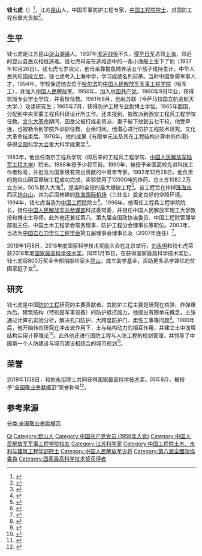 {{Infobox person
| 姓名     = 钱七虎
| 图像     = 
| 图像说明 = 
| 出生日期 = {{bda|1937|10|26}}
| 出生地   = [[江苏|江苏]][[昆山市|昆山]]
| 死亡日期 = <!-- {{Death date and age|YYYY|MM|DD|YYYY|MM|DD}}（死亡在前，出生在后） -->
| 死亡地   = 
| 国籍       = {{PRC}}
| 籍贯       = [[江苏|江苏]][[昆山市|昆山]]
| 别名     = 
| 知名于   = 
| 职业     = 军事防护工程专家
| 母校 = [[中国人民解放军军事工程学院|中国人民解放军军事工程学院]]
|party={{cpc}}
}}
'''钱七虎'''（{{bd|1937年|10月26日||catIdx=}}）<ref>{{Cite web|url=http://ysg.ckcest.cn/cae/ysgDetailsAction.do?method=baseInfo&acInfoId=363|title=土木、水利与建筑工程学部 ·  钱七虎|accessdate=2018-08|author=|date=|publisher=|archive-url=https://web.archive.org/web/20180818052547/http://ysg.ckcest.cn/cae/ysgDetailsAction.do?method=baseInfo&acInfoId=363|archive-date=2018-08-18|dead-url=yes}}</ref>，江苏[[昆山市|昆山]]人，中国军事防护工程专家，[[中国工程院院士|中国工程院院士]]，对国防工程有重大贡献<ref>{{Cite book|title=核化生防护大辞典|last=吴卓明等总编|first=|publisher=上海：上海辞书出版社|year=2000.07|isbn=7-5326-0570-1|location=|pages=983}}</ref>。

== 生平 ==
钱七虎是江苏昆山[[淀山湖镇|淀山湖镇]]人。1937年[[淞沪战役|淞沪战役]]不久，[[侵华日军|侵华日军]]占领[[上海|上海]]，邻近的昆山县民众相继逃难。钱七虎母亲在逃难途中的一条小渔船上生下了他（1937年10月26日）。钱七虎七岁丧父，他母亲靠摆鱼摊养活五个孩子维持生计。中华人民共和国成立后，钱七虎考入上海中学，学习成绩名列前茅。当时中国急需军事人才，1954年，学校保送他去位于[[哈尔滨|哈尔滨]]的[[中国人民解放军军事工程学院|中国人民解放军军事工程学院]]（哈军工），并加入[[中国人民解放军|中国人民解放军]]。1956年，加入[[中国共产党|中国共产党]]。1960年9月毕业，获得筑城专业学士学位，并留校任教。1961年8月，他赴苏联{{le|萨马拉国立航空航天大学|Samara State Aerospace University (National Research University)|古比切夫军事工程学院}}（今萨马拉国立航空航天大学，{{lang-ru|Самарский  национальный исследовательский университет имени академика С. П. Королёва}}）攻读研究生；1965年7月，获得防护工程专业副博士学位。1965年回国，分配到中央军委工程兵科研设计所工作。还未报到，被改派到西安工程兵工程学院任教。[[文化大革命|文化大革命]]期间，因岳父被打成走资派，妻子被下放到五七干校，他受牵连，也被勒令到学院外训部任教，业余时间，他潜心进行防护工程技术研究。文化大革命结束后，1978年，他的成果《有限单元法及其在工程结构计算中的作用》获得[[全国科学大会|全国科学大会]]重大科学成果奖<ref>{{Cite book|title=中国科学技术专家传略 工程技术编 自动化仪器仪表卷 3|last=中国科学技术协会编|first=|publisher=北京：中国科学技术出版社|year=2007.09|isbn=978-7-5046-4488-6|location=|pages=367-369}}</ref>。

1983年，他出任南京工程兵学院（即后来的工程兵工程学院、[[中国人民解放军陆军工程大学|中国人民解放军陆军工程大学]]）院长。1988年授予少将军衔。1990年，被授予全国高校先进科技工作者称号，并批准为国家级有突出贡献的中青年专家。1992年12月28日，他负责的炮台山硐室爆破工程成功完成，实验使用了12000吨的炸药，总土方1082.2万立方米，50%抛入大海<ref>{{Cite book|title=哈军工史诗 纪念哈军工创建55周年暨陈赓院长诞辰105周年|last=温国材著；陈才坤译析|first=|publisher=北京：中国文联出版社|year=2007.07|isbn=978-7-5059-5458-8|location=|pages=447}}</ref>，是当时全球的最大爆破工程<ref>{{Cite book|title=中国典型爆破工程与技术|last=汪旭光主编|first=|publisher=北京：冶金工业出版社|year=2006.09|isbn=7-5024-3918-8|location=|pages=200-202}}</ref>。该工程旨在炸掉[[珠海市|珠海市]]西区[[炮台山_(珠海市)|炮台山]]，并为后面修建的[[珠海金湾机场|珠海国际机场]]（三灶岛）奠定良好的空降环境。1994年，钱七虎当选为[[中国工程院|中国工程院]]院士<ref>{{Cite book|title=中国工程院院士 1994/1995/1996 2|last=《中国工程院院士》编委会编|first=|publisher=北京：[[高等教育出版社|高等教育出版社]]|year=2000.05|isbn=7-04-008380-9|location=|pages=566}}</ref>。1996年，他离任工程兵工程学院院长，担任[[中国人民解放军总参谋部|中国人民解放军总参谋部]]科技委常委，并担任中国人民解放军理工大学教授和博士生导师。此外他还兼任第八、第九届全国政协诶委员、中国工程院管理学部副主任、中国土木工程学会常务理事、防护工程分会理事长等职位。2003年，当选为[[中国岩石力学与工程学会|中国岩石力学与工程学会]]第五届理事会理事长及{{le|国际岩石力学学会|International Society for Rock Mechanics|国际岩石力学学会副主席}}（2007年连任）<ref>{{Cite web|url=http://www.csrme.com/Home/Content/show/id/263.do|title=钱七虎院士-中国岩石力学与工程学会|accessdate=2019-01-15|work=中国岩石力学与工程学会|archive-date=2019-07-01|archive-url=https://web.archive.org/web/20190701173906/http://www.csrme.com/Home/Content/show/id/263.do|dead-url=no}}</ref>。

2019年1月8日，2018年度国家科学技术奖励大会在北京举行，[[刘永坦|刘永坦]]和钱七虎荣获2018年度[[国家最高科学技术奖|国家最高科学技术奖]]。同年1月15日，在获得国家最高科学技术奖后，钱七虎将800万奖金全部捐献给家乡[[昆山|昆山]]，成立助学基金，资助更多品学兼优的贫困家庭子女<ref>{{Cite web|url=https://news.163.com/19/0115/07/E5HVUP7C0001875N.html|title=国家最高科学技术奖获得者钱七虎向家乡捐800万奖金|accessdate=2019-01-15|date=2019-01-15|last=|work=网易|archive-date=2021-01-31|archive-url=https://web.archive.org/web/20210131150043/https://news.163.com/19/0115/07/E5HVUP7C0001875N.html|dead-url=no}}</ref>。

== 研究 ==
钱七虎是中国[[防備工程|防护工程]]研究的主要贡献者。其防护工程主要是研究在核弹、炸弹爆炸后，建筑结构（特别是军事设备）的防护抵抗能力。他提出有限单元概念，主张通过计算机实验分析，解决孔口防护、大跨度防护门、柔性工事等问题<ref>{{Cite book|title=工程科技的实践者：院士的人生与情怀|last=中国工程院科学道德建设委员会编|first=|publisher=北京：[[中国科学技术出版社|中国科学技术出版社]]|year=2007.11|isbn=978-7-5046-4829-7|location=|pages=144-148}}</ref>。1980年后，他开始转向研究在冲击波作用下，土与结构动力的相互作用，并建立土中浅埋结构实用计算理论<ref>{{Cite book|title=百年同济 百名院士|last=[[林章豪|林章豪]]主编；《百年同济百名院士》编委会编|first=|publisher=上海：[[同济大学出版社|同济大学出版社]]|year=2007.04|isbn=7-5608-3416-7|location=|pages=167-168}}</ref>。此外他还进行国防工程与人防工程的规划管理，并领导了中国第一个人防建设与城市建设相结合的城市规划<ref>{{Cite book|title=城市地下空间建设政策与标准体系研究|last=[[李显忠|李显忠]]主编|first=|publisher=北京：[[海洋出版社|海洋出版社]]|year=2011.03|isbn=7-5027-7963-9|location=|pages=1-5}}</ref>。

==荣誉==
2019年1月8日，和[[刘永坦|刘永坦]]院士共同获得[[国家最高科学技术奖|国家最高科学技术奖]]。同年9月，被授予“[[全国道德模范|全国敬业奉献模范]]”荣誉称号<ref>{{cite news |author1= |title=（受权发布）第七届全国道德模范名单 |url=http://www.xinhuanet.com/2019-09/05/c_1124964761.htm |accessdate=2019-09-06 |work=新华社 |date=2019-09-05 |archive-date=2019-09-06 |archive-url=https://web.archive.org/web/20190906163112/http://www.xinhuanet.com/2019-09/05/c_1124964761.htm |dead-url=no }}</ref>。

==参考来源==
{{Reflist|3}}

{{中华人民共和国国家最高科学技术奖获得者}}
{{中国工程院土木、水利与建筑工程学部院士}}
{{中国工程院工程管理学部院士}}

{{Authority control}}
{{DEFAULTSORT:Qian qihu}}
[[Category:钱姓|Qi]]
[[Category:昆山人|Category:昆山人]]
[[Category:中国共产党党员_(1956年入党)|Category:中国共产党党员 (1956年入党)]]
[[Category:中国人民解放军军事工程学院校友|Category:中国人民解放军军事工程学院校友]]
[[Category:江苏科学家|Category:江苏科学家]]
[[Category:中国工程院土木、水利与建筑工程学部院士|Category:中国工程院土木、水利与建筑工程学部院士]]
[[Category:中国人民解放军少将|Category:中国人民解放军少将]]
[[Category:第八屆全國政協委員|Category:第八屆全國政協委員]]
[[Category:国家最高科学技术奖获得者|Category:国家最高科学技术奖获得者]]
[[分类:全国敬业奉献模范|分类:全国敬业奉献模范]]